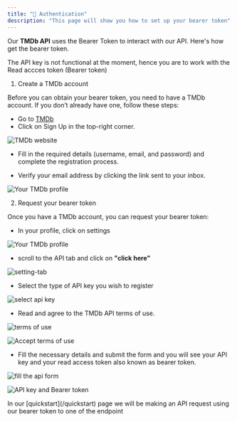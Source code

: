 ```yaml
---
title: "🔐 Authentication"
description: "This page will show you how to set up your bearer token"
---
```


Our **TMDb API** uses the Bearer Token to interact with our API. Here's how get the bearer token.

<Note>
  The API key is not functional at the moment, hence you are to work with the
  Read accces token (Bearer token)
</Note>

1. Create a TMDb account

Before you can obtain your bearer token, you need to have a TMDb account. If you don’t already have one, follow these steps:

- Go to [TMDb](https://www.themoviedb.org/)
- Click on Sign Up in the top-right corner.

![TMDb website](images/annotely_image1.png)

- Fill in the required details (username, email, and password) and complete the registration process.

- Verify your email address by clicking the link sent to your inbox.

![Your TMDb profile](images/annotely_image2.png)

2. Request your bearer token

Once you have a TMDb account, you can request your bearer token:

- In your profile, click on settings

![Your TMDb profile](images/annotely_image3.png)

- scroll to the API tab and click on **"click here"**

![setting-tab](images/annotely_image4.png)

- Select the type of API key you wish to register

![select api key](images/annotely_image5.png)

- Read and agree to the TMDb API terms of use.

![terms of use](images/term-of-use.png)

![Accept terms of use](images/annotely_image6.png)

- Fill the necessary details and submit the form and you will see your API key and your read access token also known as bearer token.

![fill the api form](images/annotely_image7.png)

![API key and Bearer token](images/annotely_image8.png)

<Note>
  In our [quickstart](/quickstart) page we will be making an API request using
  our bearer token to one of the endpoint
</Note>
